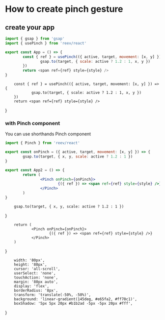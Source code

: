 # How to create pinch gesture

## create your app

```js
import { gsap } from 'gsap'
import { usePinch } from 'reev/react'

export const App = () => {
        const { ref } = usePinch(({ active, target, movement: [x, y] }) => {
                gsap.to(target, { scale: active ? 1.2 : 1, x, y })
        })
        return <span ref={ref} style={style} />
}
```


        const { ref } = usePinch(({ active, target, movement: [x, y] }) => {
                gsap.to(target, { scale: active ? 1.2 : 1, x, y })
        })
        return <span ref={ref} style={style} />
}

<App />

### with Pinch component

You can use shorthands Pinch component

```jsx
import { Pinch } from 'reev/react'

export const onPinch = ({ active, target, movement: [x, y] }) => {
        gsap.to(target, { x, y, scale: active ? 1.2 : 1 })
}

export const App2 = () => {
        return (
                <Pinch onPinch={onPinch}>
                        {({ ref }) => <span ref={ref} style={style} />}
                </Pinch>
        )
}
```


        gsap.to(target, { x, y, scale: active ? 1.2 : 1 })
}

        return (
                <Pinch onPinch={onPinch}>
                        {({ ref }) => <span ref={ref} style={style} />}
                </Pinch>
        )
}

<App2 />

        width: '80px',
        height: '80px',
        cursor: 'all-scroll',
        userSelect: 'none',
        touchAction: 'none',
        margin: '80px auto',
        display: 'flex',
        borderRadius: '8px',
        transform: 'translate(-50%, -50%)',
        background: 'linear-gradient(145deg, #e65fa2, #ff70c1)',
        boxShadow: '5px 5px 20px #b1b2ad -5px -5px 20px #fff',
}
